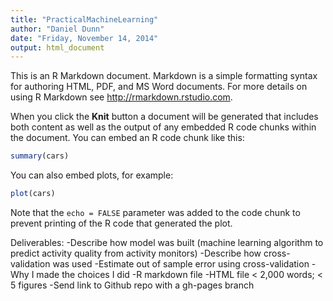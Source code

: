 ```yaml
---
title: "PracticalMachineLearning"
author: "Daniel Dunn"
date: "Friday, November 14, 2014"
output: html_document
---
```


This is an R Markdown document. Markdown is a simple formatting syntax for authoring HTML, PDF, and MS Word documents. For more details on using R Markdown see <http://rmarkdown.rstudio.com>.

When you click the **Knit** button a document will be generated that includes both content as well as the output of any embedded R code chunks within the document. You can embed an R code chunk like this:

```r
summary(cars)
```

You can also embed plots, for example:

```r
plot(cars)
```

Note that the `echo = FALSE` parameter was added to the code chunk to prevent printing of the R code that generated the plot.


Deliverables:
-Describe how model was built (machine learning algorithm to predict activity quality from activity monitors)
-Describe how cross-validation was used
-Estimate out of sample error using cross-validation
-Why I made the choices I did
-R markdown file
-HTML file < 2,000 words; < 5 figures
-Send link to Github repo with a gh-pages branch
